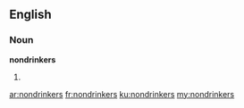 ==English==

===Noun===
'''nondrinkers'''

# {{plural of|nondrinker}}

[[ar:nondrinkers]]
[[fr:nondrinkers]]
[[ku:nondrinkers]]
[[my:nondrinkers]]